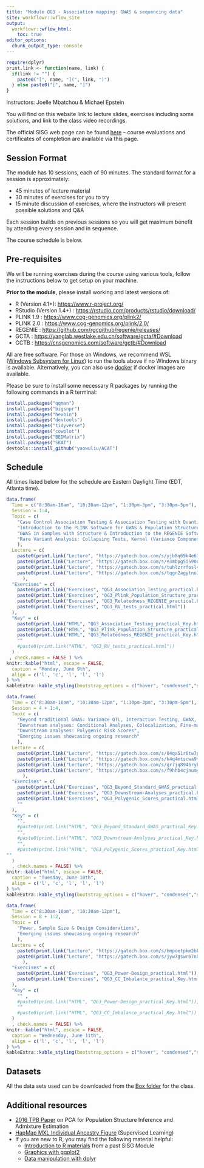```yaml
---
title: "Module QG3 - Association mapping: GWAS & sequencing data"
site: workflowr::wflow_site
output:
  workflowr::wflow_html:
    toc: true
editor_options:
  chunk_output_type: console
---
```


```r
require(dplyr)
print.link <- function(name, link) {
  if(link != "") { 
    paste0("[", name, "](", link, ")")
  } else paste0("[", name, "]")
}
```

Instructors: Joelle Mbatchou & Michael Epstein

You will find on this website link to lecture slides, exercises including some solutions, and link to the class video recordings.

The official SISG web page can be found [here](https://sisg.biosciences.gatech.edu/sisg-module-qg3/) – course evaluations and certificates of completion are available via this page.


## Session Format
The module has 10 sessions, each of 90 minutes. The standard format for a session is approximately:

* 45 minutes of lecture material
* 30 minutes of exercises for you to try 
* 15 minute discussion of exercises, where the instructors will present possible solutions and Q&A

Each session builds on previous sessions so you will get maximum benefit by attending every session and in sequence.

The course schedule is below.


## Pre-requisites

We will be running exercises during the course using various tools, follow the instructions below to get setup on your machine.

**Prior to the module**, please install working and latest versions of:

* R (Version 4.1+): 
  <a href="https://www.r-project.org/" target="_blank">https://www.r-project.org/</a>
* RStudio (Version 1.4+) : 
  <a href="https://rstudio.com/products/rstudio/download/" target="_blank">https://rstudio.com/products/rstudio/download/</a>
* PLINK 1.9 : 
  <a href="https://www.cog-genomics.org/plink2/" target="_blank">https://www.cog-genomics.org/plink2/</a>
* PLINK 2.0 : 
  <a href="https://www.cog-genomics.org/plink/2.0/" target="_blank">https://www.cog-genomics.org/plink/2.0/</a>
* REGENIE : 
  <a href="https://github.com/rgcgithub/regenie/releases/" target="_blank">https://github.com/rgcgithub/regenie/releases/</a>
* GCTA : 
  <a href="https://yanglab.westlake.edu.cn/software/gcta/#Download" target="_blank">https://yanglab.westlake.edu.cn/software/gcta/#Download</a>
* GCTB : 
  <a href="https://cnsgenomics.com/software/gctb/#Download" target="_blank">https://cnsgenomics.com/software/gctb/#Download</a>

All are free software. For those on Windows, we recommend WSL ([Windows Subsystem for Linux](https://learn.microsoft.com/en-us/windows/wsl/install)) to run the tools above if no Windows binary is available. Alternatively, you can also use [docker](https://docs.docker.com/desktop/setup/install/windows-install/) if docker images are available.

Please be sure to install some necessary R packages by running the following commands in a R terminal:
```r
install.packages("qqman")
install.packages("bigsnpr")
install.packages("hexbin")
install.packages("devtools")
install.packages("tidyverse")
install.packages("cowplot")
install.packages("BEDMatrix")
install.packages("SKAT")
devtools::install_github("yaowuliu/ACAT")
```

## Schedule

All times listed below for the schedule are Eastern Daylight Time (EDT, Atlanta time).

```r
data.frame(
  Time = c("8:30am-10am", "10:30am-12pm", "1:30pm-3pm", "3:30pm-5pm"),
  Session = 1:4,
  Topic = c(
    "Case Control Association Testing & Association Testing with Quantitative Traits",
    "Introduction to the PLINK Software for GWAS & Population Structure Inference",
    "GWAS in Samples with Structure & Introduction to the REGENIE Software",
    "Rare Variant Analysis: Collapsing Tests, Kernel (Variance Component) Tests and Omnibus Tests"
    ),
  Lecture = c(
    paste0(print.link("Lecture", "https://gatech.box.com/s/yjb8q69k4e63ogufooccrfkd097di3m2")),
    paste0(print.link("Lecture", "https://gatech.box.com/s/e3mbpg5i590dzcz8fhedhwjszq8fjsve")),
    paste0(print.link("Lecture", "https://gatech.box.com/s/tuhlzrrfosl4i7zgd2gqp0yir2b428zh")),
    paste0(print.link("Lecture", "https://gatech.box.com/s/tqgn2agytnu1gltndcvqjfirag4j87jt"))
      ),
  "Exercises" = c(
    paste0(print.link("Exercises", "QG3_Association_Testing_practical.html")),
    paste0(print.link("Exercises", "QG3_Plink_Population_Structure_practical.html")),
    paste0(print.link("Exercises", "QG3_Relatedness_REGENIE_practical.html")),
    paste0(print.link("Exercises", "QG3_RV_tests_practical.html"))
  ),
  "Key" = c(
    paste0(print.link("HTML", "QG3_Association_Testing_practical_Key.html")),
    paste0(print.link("HTML", "QG3_Plink_Population_Structure_practical_Key.html")),
    paste0(print.link("HTML", "QG3_Relatedness_REGENIE_practical_Key.html")),
    ""
    #paste0(print.link("HTML", "QG3_RV_tests_practical.html"))
  )
 , check.names = FALSE ) %>%
knitr::kable("html", escape = FALSE, 
  caption = "Monday, June 9th", 
  align = c('l', 'c', 'l', 'l', 'l')
) %>%
kableExtra::kable_styling(bootstrap_options = c("hover", "condensed","striped"))
```

```r
data.frame(
  Time = c("8:30am-10am", "10:30am-12pm", "1:30pm-3pm", "3:30pm-5pm"),
  Session = 4 + 1:4,
  Topic = c(
    "Beyond traditional GWAS: Variance QTL, Interaction Testing, GWAX, Time-to-event, Multi-trait analysis",
    "Downstream analyses: Conditional Analyses, Colocalization, Fine-mapping, Gene-based & Pathways Analysis",
    "Downstream analyses: Polygenic Risk Scores",
    "Emerging issues showcasing ongoing research"
    ),
  Lecture = c(
    paste0(print.link("Lecture", "https://gatech.box.com/s/04qa51r6tw7prfhdflc1taroim6jaudv")),
    paste0(print.link("Lecture", "https://gatech.box.com/s/k4q4mtscwa9txdcc6qdxiviyrzob3djf")),
    paste0(print.link("Lecture", "https://gatech.box.com/s/gr7jq894brykdq4s64nqd09b5guateel")),
    paste0(print.link("Lecture", "https://gatech.box.com/s/f9hhb4cjnumy4i7yp7hgxcyv3fgwo9xf"))
      ),
  "Exercises" = c(
    paste0(print.link("Exercises", "QG3_Beyond_Standard_GWAS_practical.html")),
    paste0(print.link("Exercises", "QG3_Downstream-Analyses_practical.html")),
    paste0(print.link("Exercises", "QG3_Polygenic_Scores_practical.html")),
    ""
  ),
  "Key" = c(
    "",
    #paste0(print.link("HTML", "QG3_Beyond_Standard_GWAS_practical_Key.html")),
    "",
    #paste0(print.link("HTML", "QG3_Downstream-Analyses_practical_Key.html")),
    "",
    #paste0(print.link("HTML", "QG3_Polygenic_Scores_practical_Key.html")),
""
  )
  , check.names = FALSE) %>%
knitr::kable("html", escape = FALSE, 
  caption = "Tuesday, June 10th", 
  align = c('l', 'c', 'l', 'l', 'l')
) %>%
kableExtra::kable_styling(bootstrap_options = c("hover", "condensed","striped"))
```

```r
data.frame(
  Time = c("8:30am-10am", "10:30am-12pm"),
  Session = 8 + 1:2,
  Topic = c(
    "Power, Sample Size & Design Considerations",
    "Emerging issues showcasing ongoing research"
    ),
  Lecture = c(
    paste0(print.link("Lecture", "https://gatech.box.com/s/bmpoetpkm2bk3p2km5q7d8wth07vuuum")),
    paste0(print.link("Lecture", "https://gatech.box.com/s/jyw7gswr67n01zr1rt8b16xr8ptjdgaj"))
      ),
  "Exercises" = c(
    paste0(print.link("Exercises", "QG3_Power-Design_practical.html")),
    paste0(print.link("Exercises", "QG3_CC_Imbalance_practical_Key.html"))
  ),
  "Key" = c(
    "" , 
    #paste0(print.link("HTML", "QG3_Power-Design_practical_Key.html")),
    "" 
    #paste0(print.link("HTML", "QG3_CC_Imbalance_practical_Key.html"))
  )
  , check.names = FALSE) %>%
knitr::kable("html", escape = FALSE, 
  caption = "Wednesday, June 11th", 
  align = c('l', 'c', 'l', 'l', 'l')
) %>%
kableExtra::kable_styling(bootstrap_options = c("hover", "condensed","striped"))
```


## Datasets

All the data sets used can be downloaded from the [Box folder](https://gatech.box.com/s/s6m0970432k5pcrgx2xigng6acjpuo54) for the class.

## Additional resources

* [2016 TPB Paper](https://faculty.washington.edu/tathornt/sisg/Zheng_Weir_Eigenanalysis_TPB_2016.pdf) on PCA for Population Structure Inference and Admixture Estimation
* [HapMap MXL Individual Ancestry Figure](https://faculty.washington.edu/tathornt/sisg/HapMapMXL_Ancestry_Supervised.pdf) (Supervised Learning)
* If you are new to R, you may find the following material helpful:
  * [Introduction to R materials](https://faculty.washington.edu/kenrice/rintro/) from a past SISG Module
  * [Graphics with ggplot2](https://ggplot2.tidyverse.org/)
  * [Data manipulation with dplyr](http://dplyr.tidyverse.org/)

